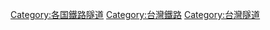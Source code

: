 {{Commonscat|Rail tunnels in Taiwan}}
[[Category:各国鐵路隧道|Category:各国鐵路隧道]]
[[Category:台灣鐵路|Category:台灣鐵路]]
[[Category:台灣隧道|Category:台灣隧道]]